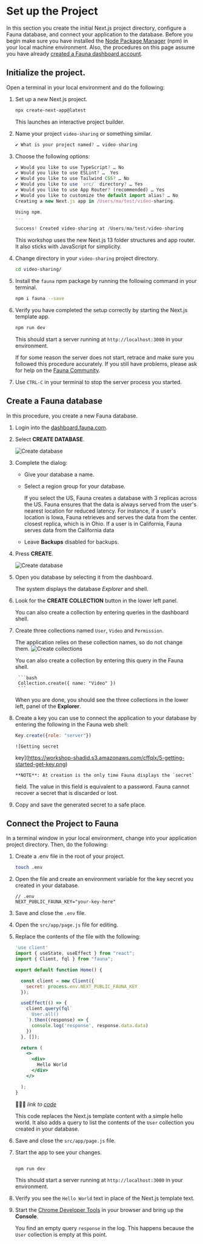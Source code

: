# Set up the Project

In this section you create the initial Next.js project directory, configure a
Fauna database, and connect your application to the database. Before you begin
make sure you have installed the [Node Package
Manager](https://nodejs.org/en/download) (npm) in your local machine
environment. Also, the procedures on this page assume you have already [created
a Fauna dashboard account](https://dashboard.fauna.com/login).


## Initialize the project.

Open a terminal in your local environment and do the following:

1. Set up a new Next.js project.

    ```bash
    npx create-next-app@latest
    ```

    This launches an interactive project builder.

2. Name your project `video-sharing` or something similar.


    ```jsx
    ✔ What is your project named? … video-sharing
    ```

3. Choose the following options:

    ```jsx
    ✔ Would you like to use TypeScript? … No
    ✔ Would you like to use ESLint? …  Yes
    ✔ Would you like to use Tailwind CSS? … No
    ✔ Would you like to use `src/` directory? … Yes
    ✔ Would you like to use App Router? (recommended) … Yes
    ✔ Would you like to customize the default import alias? … No
    Creating a new Next.js app in /Users/ma/test/video-sharing.

    Using npm.
    ...

    Success! Created video-sharing at /Users/ma/test/video-sharing

    ```

    This workshop uses the new Next.js 13 folder structures and app router. It
    also sticks with JavaScript for simplicity.

3. Change directory in your `video-sharing` project directory.

    ```bash
    cd video-sharing/
    ```

3. Install the `fauna` npm package by running the following command in your terminal.

    ```bash
    npm i fauna --save
    ```

4. Verify you have completed the setup correctly by starting the Next.js template app.

    ```bash
    npm run dev
    ```
    This should start a server running at `http://localhost:3000` in your
    environment.

   If for some reason the server does not start, retrace and make sure you
   followed this procedure accurately. If you still have problems, please ask
   for help on the [Fauna Community](https://fauna.com/community).

6. Use `CTRL-C` in your terminal to stop the server process you started.

## Create a Fauna database

In this procedure, you create a new Fauna database.

1. Login into the [dashboard.fauna.com](http://dashboard.fauna.com).
2. Select **CREATE DATABASE**.

    ![Create
    database](https://workshop-shadid.s3.amazonaws.com/cffqlx/1-getting-started-create-database.png)

3. Complete the dialog:

    - Give your database a name.
    - Select a region group for your database.

        If you select the US, Fauna creates a database with 3 replicas across
        the US. Fauna ensures that the data is always served from the user's
        nearest location for reduced latency. For instance, if a user's
        location is Iowa, Fauna retrieves and serves the data from the center.
        closest replica, which is in Ohio. If a user is in California, Fauna
        serves data from the California data

    - Leave **Backups** disabled for backups.

4. Press **CREATE**.

    ![Create
        database](https://workshop-shadid.s3.amazonaws.com/cffqlx/2-getting-started-create-database.png)

5. Open you database by selecting it from the dashboard.

    The system displays the database *Explorer* and shell.

6. Look for the **CREATE COLLECTION** button in the lower left panel.

    You can also create a collection by entering queries in the dashboard
    shell.

7. Create three collections named `User`, `Video` and `Permission`.

   The application relies on these collection names, so do not change them.
       ![Create
      collections](https://workshop-shadid.s3.amazonaws.com/cffqlx/4-getting-started-create-collections.png)

   You can also create a collection by entering this query in the Fauna
       shell.

        ```bash
        Collection.create({ name: "Video" })
        ```
    When you are done, you should see the three collections in the lower left,
      panel of the **Explorer**.

8.  Create a key you can use to connect the application to your database by
       entering the following in the Fauna web shell:

     ```jsx
    Key.create({role: "server"})
    ```

        ![Getting secret
      key](https://workshop-shadid.s3.amazonaws.com/cffqlx/5-getting-started-get-key.png)

        **NOTE**: At creation is the only time Fauna displays the `secret`
      field. The value in this field is equivalent to a password. Fauna cannot
      recover a secret that is discarded or lost.

9.  Copy and save the generated secret to a safe place.

## Connect the Project to Fauna

In a terminal window in your local environment, change into your
application project directory. Then, do the following:

1. Create a .env file in the root of your project.

    ```bash
    touch .env
    ```
1. Open the file and create an environment variable for the key secret you created in your database.

      ```
      // .env
      NEXT_PUBLIC_FAUNA_KEY="your-key-here"
      ```
1. Save and close the `.env` file.

1. Open the `src/app/page.js` file for editing.

1. Replace the contents of the file with the following:

    ```jsx
    'use client'
    import { useState, useEffect } from "react";
    import { Client, fql } from "fauna";

    export default function Home() {

      const client = new Client({
        secret: process.env.NEXT_PUBLIC_FAUNA_KEY
      });

      useEffect(() => {
        client.query(fql`
          User.all()
        `).then((response) => {
          console.log('response', response.data.data)
        })
      }, []);

      return (
        <>
          <div>
            Hello World
          </div>
        </>

      );
    }
    ```

    👩🏻‍💻 *link to
    [code](https://github.com/fauna-labs/video-sharing/blob/aee8cdd4d7d0f1da990213c7ce84860f041af6da/src/app/page.js)*

    This code replaces the Next.js template content with a simple hello world.
    It also adds a query to list the contents of the `User` collection you
    created in your database.

1. Save and close the `src/app/page.js` file.

1. Start the app to see your changes.
    ```bash

    npm run dev
    ```

    This should start a server running at `http://localhost:3000` in your
    environment.

1. Verify you see the `Hello World` text in place of the Next.js template text.

1. Start the [Chrome Developer
   Tools](https://developer.chrome.com/docs/devtools/overview/) in your browser
   and bring up the **Console**.

   You find an empty query `response` in the log. This happens because the
   `User` collection is empty at this point.

